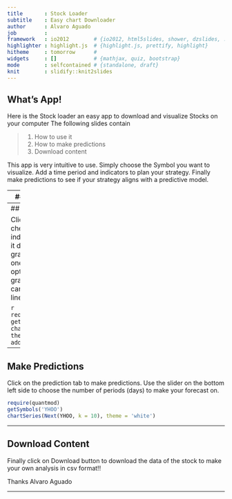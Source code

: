 ```yaml
---
title       : Stock Loader
subtitle    : Easy chart Downloader
author      : Alvaro Aguado
job         : 
framework   : io2012        # {io2012, html5slides, shower, dzslides, ...}
highlighter : highlight.js  # {highlight.js, prettify, highlight}
hitheme     : tomorrow      # 
widgets     : []            # {mathjax, quiz, bootstrap}
mode        : selfcontained # {standalone, draft}
knit        : slidify::knit2slides
---
```



## What's App!

Here is the Stock loader an easy app to download and visualize Stocks on your computer
The following slides contain

> 1. How to use it
> 2. How to make predictions
> 3. Download content


This app is very intuitive to use. Simply choose the Symbol you want to visualize.
Add a time period and indicators to plan your strategy.
Finally make predictions to see if your strategy aligns with a predictive model.



---
## How to use it 

Choose one of the Symbols in the of the Dow Jones and choose a time period from the left hand side. A graph like this will show up

```r
require(quantmod)
getSymbols('YHOO')
chartSeries(YHOO, theme = 'white')
```

---
## How to use it 2

Click on the checkboxes to add indicators and add it directly to the graph. Also choose one of the different options to see the graph using candlesticks, bars, lines (close)...

```r
require(quantmod)
getSymbols('YHOO')
chartSeries(YHOO, theme = 'white')
addRSI()
addSMA()
```

---

## Make Predictions
Click on the prediction tab to make predictions. Use the slider on the bottom left side to choose the number of periods (days) to make your forecast on.

```r
require(quantmod)
getSymbols('YHOO')
chartSeries(Next(YHOO, k = 10), theme = 'white')
```

---

## Download Content

Finally click on Download button to download the data of the stock to make your own analysis in csv format!!


Thanks
Alvaro Aguado

---


